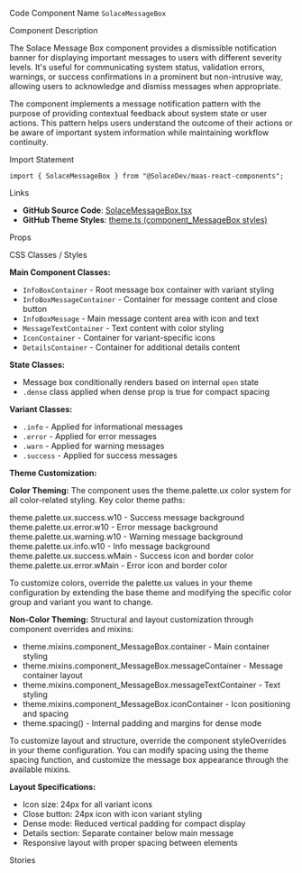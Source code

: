
<Meta of={SolaceMessageBoxStories} />

<Title>Solace Message Box</Title>

<Description of={SolaceMessageBoxStories} />

<Subtitle>Code Component Name</Subtitle>
`SolaceMessageBox`

<Subtitle>Component Description</Subtitle>

The Solace Message Box component provides a dismissible notification banner for displaying important messages to users with different severity levels. It's useful for communicating system status, validation errors, warnings, or success confirmations in a prominent but non-intrusive way, allowing users to acknowledge and dismiss messages when appropriate.

The component implements a message notification pattern with the purpose of providing contextual feedback about system state or user actions. This pattern helps users understand the outcome of their actions or be aware of important system information while maintaining workflow continuity.

<Subtitle>Import Statement</Subtitle>

```tsx
import { SolaceMessageBox } from "@SolaceDev/maas-react-components";
```

<Subtitle>Links</Subtitle>

- **GitHub Source Code**: [SolaceMessageBox.tsx](https://github.com/SolaceDev/maas-react-components/blob/main/src/components/SolaceMessageBox.tsx)
- **GitHub Theme Styles**: <a href="https://github.com/SolaceDev/maas-react-components/blob/main/src/resources/theme.ts#:~:text=component_MessageBox" target="_blank">theme.ts (component_MessageBox styles)</a>

<Subtitle>Props</Subtitle>

<ArgTypes of={SolaceMessageBoxStories} />

<Subtitle>CSS Classes / Styles</Subtitle>

**Main Component Classes:**

- `InfoBoxContainer` - Root message box container with variant styling
- `InfoBoxMessageContainer` - Container for message content and close button
- `InfoBoxMessage` - Main message content area with icon and text
- `MessageTextContainer` - Text content with color styling
- `IconContainer` - Container for variant-specific icons
- `DetailsContainer` - Container for additional details content

**State Classes:**

- Message box conditionally renders based on internal `open` state
- `.dense` class applied when dense prop is true for compact spacing

**Variant Classes:**

- `.info` - Applied for informational messages
- `.error` - Applied for error messages
- `.warn` - Applied for warning messages
- `.success` - Applied for success messages

**Theme Customization:**

**Color Theming:**
The component uses the theme.palette.ux color system for all color-related styling. Key color theme paths:

<div style={{ display: "flex", alignItems: "center", margin: "8px 0" }}>
	<div
		style={{
			width: "16px",
			height: "16px",
			backgroundColor: "#D4EDDA",
			border: "1px solid rgba(0,0,0,0.2)",
			borderRadius: "3px",
			marginRight: "8px"
		}}
	></div>
	<span>theme.palette.ux.success.w10 - Success message background</span>
</div>
<div style={{ display: "flex", alignItems: "center", margin: "8px 0" }}>
	<div
		style={{
			width: "16px",
			height: "16px",
			backgroundColor: "#F8D7DA",
			border: "1px solid rgba(0,0,0,0.2)",
			borderRadius: "3px",
			marginRight: "8px"
		}}
	></div>
	<span>theme.palette.ux.error.w10 - Error message background</span>
</div>
<div style={{ display: "flex", alignItems: "center", margin: "8px 0" }}>
	<div
		style={{
			width: "16px",
			height: "16px",
			backgroundColor: "#FFF3CD",
			border: "1px solid rgba(0,0,0,0.2)",
			borderRadius: "3px",
			marginRight: "8px"
		}}
	></div>
	<span>theme.palette.ux.warning.w10 - Warning message background</span>
</div>
<div style={{ display: "flex", alignItems: "center", margin: "8px 0" }}>
	<div
		style={{
			width: "16px",
			height: "16px",
			backgroundColor: "#D1ECF1",
			border: "1px solid rgba(0,0,0,0.2)",
			borderRadius: "3px",
			marginRight: "8px"
		}}
	></div>
	<span>theme.palette.ux.info.w10 - Info message background</span>
</div>
<div style={{ display: "flex", alignItems: "center", margin: "8px 0" }}>
	<div
		style={{
			width: "16px",
			height: "16px",
			backgroundColor: "#28A745",
			border: "1px solid rgba(0,0,0,0.2)",
			borderRadius: "3px",
			marginRight: "8px"
		}}
	></div>
	<span>theme.palette.ux.success.wMain - Success icon and border color</span>
</div>
<div style={{ display: "flex", alignItems: "center", margin: "8px 0" }}>
	<div
		style={{
			width: "16px",
			height: "16px",
			backgroundColor: "#DC3545",
			border: "1px solid rgba(0,0,0,0.2)",
			borderRadius: "3px",
			marginRight: "8px"
		}}
	></div>
	<span>theme.palette.ux.error.wMain - Error icon and border color</span>
</div>

To customize colors, override the palette.ux values in your theme configuration by extending the base theme and modifying the specific color group and variant you want to change.

**Non-Color Theming:**
Structural and layout customization through component overrides and mixins:

- theme.mixins.component_MessageBox.container - Main container styling
- theme.mixins.component_MessageBox.messageContainer - Message container layout
- theme.mixins.component_MessageBox.messageTextContainer - Text styling
- theme.mixins.component_MessageBox.iconContainer - Icon positioning and spacing
- theme.spacing() - Internal padding and margins for dense mode

To customize layout and structure, override the component styleOverrides in your theme configuration. You can modify spacing using the theme spacing function, and customize the message box appearance through the available mixins.

**Layout Specifications:**

- Icon size: 24px for all variant icons
- Close button: 24px icon with icon variant styling
- Dense mode: Reduced vertical padding for compact display
- Details section: Separate container below main message
- Responsive layout with proper spacing between elements

<Subtitle>Stories</Subtitle>

<CustomStories />
